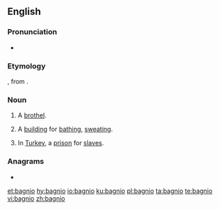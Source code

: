 ==English==

===Pronunciation===
* {{IPA|/ˈbænɪɔ/|lang=en}}

===Etymology===
{{etyl|it|en}} {{m|it|bagno}}, from {{etyl|la|en}} {{lena}} {{m|la|balneum||bath}}.

===Noun===
{{en-noun}}

# A [[brothel]].
# {{label|en|obsolete}} A [[building]] for [[bathe|bathing]], [[sweat]]ing.
# {{label|en|obsolete}} In [[Turkey]], a [[prison]] for [[slave]]s.

===Anagrams===
* {{l|en|gabion}}

[[et:bagnio]]
[[hy:bagnio]]
[[io:bagnio]]
[[ku:bagnio]]
[[pl:bagnio]]
[[ta:bagnio]]
[[te:bagnio]]
[[vi:bagnio]]
[[zh:bagnio]]